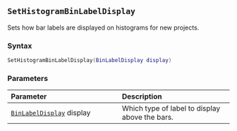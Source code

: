 ::: {.minipage data-latex="{\textwidth}"}
## `SetHistogramBinLabelDisplay`

Sets how bar labels are displayed on histograms for new projects.

### Syntax {-}

``` .lua
SetHistogramBinLabelDisplay(BinLabelDisplay display)
```

### Parameters {-}

**Parameter** | **Description**
| :-- | :-- |
| [`BinLabelDisplay`](#binlabeldisplay) display | Which type of label to display above the bars. |
:::
